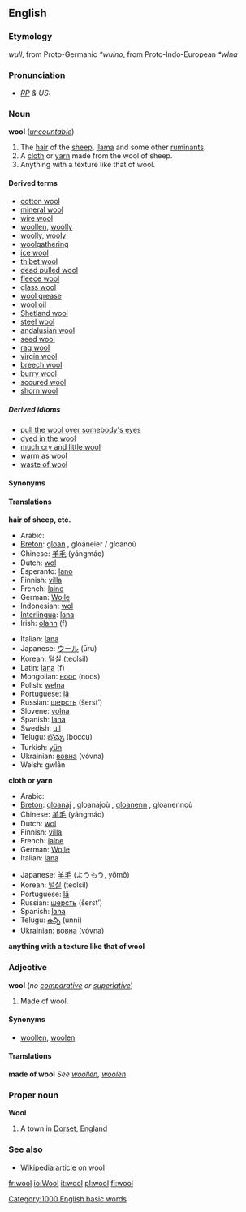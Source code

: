 ==English==
===Etymology===
{{OE.}} ''wull'', from Proto-Germanic ''*wulno'', from Proto-Indo-European ''*wlna''

===Pronunciation===
* ''[[RP]] & US:'' {{IPA|/wʊl/}}

===Noun===
'''wool''' (''[[uncountable]]'')

# The [[hair]] of the [[sheep]], [[llama]] and some other [[ruminant]]s.
# A [[cloth]] or [[yarn]] made from the wool of sheep.
# Anything with a texture like that of wool.

====Derived terms====
*[[cotton wool]]
*[[mineral wool]]
*[[wire wool]]
*[[woollen]], [[woolly]]
*[[woolly]], [[wooly]]
*[[woolgathering]]
*[[ice wool]]
*[[thibet wool]]
*[[dead pulled wool]]
*[[fleece wool]]
*[[glass wool]]
*[[wool grease]]
*[[wool oil]]
*[[Shetland wool]]
*[[steel wool]]
*[[andalusian wool]]
*[[seed wool]]
*[[rag wool]]
*[[virgin wool]]
*[[breech wool]]
*[[burry wool]]
*[[scoured wool]]
*[[shorn wool]]

=====Derived idioms=====
*[[pull the wool over somebody's eyes]]
*[[dyed in the wool]]
*[[much cry and little wool]]
*[[warm as wool]]
*[[waste of wool]]

====Synonyms====


==== Translations ====

'''hair of sheep, etc.'''
{{top}}
*Arabic: {{ARchar|[[صوف]]}} {{Unicode|(ʂu:f)}}
*[[Breton]]: [[gloan]] {{m}}, gloaneier / gloanoù {{p}}
*Chinese: [[羊毛]] (yángmáo)
*Dutch: [[wol]] {{m}}
*Esperanto: [[lano]]
*Finnish: [[villa]]
*French: [[laine]] {{f}}
*German: [[Wolle]] {{f}}
*Indonesian: [[wol]]
*[[Interlingua]]: [[lana]]
*Irish: [[olann]] (f)
{{mid}}
*Italian: [[lana#Italian|lana]] {{f}}
*Japanese: [[ウール]] (ūru)
*Korean: [[털실]] (teolsil)
*Latin: [[lana]] (f)
*Mongolian: [[ноос]] (noos)
*Polish: [[wełna]] {{f}}
*Portuguese: [[lã]] {{f}}
*Russian: [[шерсть]] (šerst’) {{f}}
*Slovene: [[volna]] {{f}}
*Spanish: [[lana#Spanish|lana]] {{f}}
*Swedish: [[ull]] {{c}}
*Telugu: [[బొచ్చు]] (boccu) 
*Turkish: [[yün]]
*Ukrainian: [[вовна]] (vóvna) {{f}}
*Welsh: gwlân 
{{bottom}}

'''cloth or yarn'''
{{top}}
*Arabic: {{ARchar|[[صوف]]}} {{Unicode|(ʂu:f)}}
*[[Breton]]: [[gloanaj]] {{m}}, gloanajoù {{p}}, [[gloanenn]] {{f}}, gloanennoù {{p}}
*Chinese: [[羊毛]] (yángmáo)
*Dutch: [[wol]]
*Finnish: [[villa]]
*French: [[laine]] {{f}}
*German: [[Wolle]] {{f}}
*Italian: [[lana#Italian|lana]] {{f}}
{{mid}}
*Japanese: [[羊毛]] (ようもう, yōmō)
*Korean: [[털실]] (teolsil)
*Portuguese: [[lã]] {{f}}
*Russian: [[шерсть]] (šerst’) {{f}}
*Spanish: [[lana#Spanish|lana]] {{f}}
*Telugu: [[ఉన్ని]] (unni)
*Ukrainian: [[вовна]] (vóvna) {{f}}
{{bottom}}

'''anything with a texture like that of wool'''
{{top}}
{{mid}}
{{bottom}}

===Adjective===
'''wool''' (''no [[comparative]] or [[superlative]]'')

#Made of wool.

====Synonyms====
*[[woollen]], [[woolen]]

====Translations====
'''made of wool'''
''See [[woollen]], [[woolen]]''

===Proper noun===
'''Wool'''
#A town in [[Dorset]], [[England]]

===See also===
*[[w:wool|Wikipedia article on wool]]

[[Category:1000 English basic words]]

[[fr:wool]]
[[io:Wool]]
[[it:wool]]
[[pl:wool]]
[[fi:wool]]